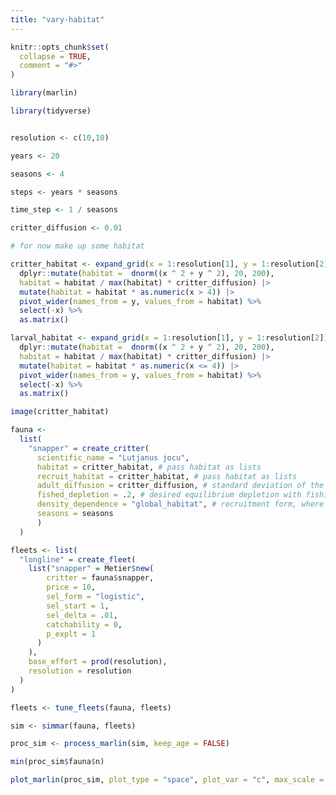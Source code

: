 ```yaml
---
title: "vary-habitat"
---
```


```r
knitr::opts_chunk$set(
  collapse = TRUE,
  comment = "#>"
)
```

```r
library(marlin)

library(tidyverse)


resolution <- c(10,10)

years <- 20

seasons <- 4

steps <- years * seasons

time_step <- 1 / seasons

critter_diffusion <- 0.01

# for now make up some habitat

critter_habitat <- expand_grid(x = 1:resolution[1], y = 1:resolution[2]) %>%
  dplyr::mutate(habitat =  dnorm((x ^ 2 + y ^ 2), 20, 200),
  habitat = habitat / max(habitat) * critter_diffusion) |> 
  mutate(habitat = habitat * as.numeric(x > 4)) |> 
  pivot_wider(names_from = y, values_from = habitat) %>% 
  select(-x) %>% 
  as.matrix()

larval_habitat <- expand_grid(x = 1:resolution[1], y = 1:resolution[2]) %>%
  dplyr::mutate(habitat =  dnorm((x ^ 2 + y ^ 2), 20, 200),
  habitat = habitat / max(habitat) * critter_diffusion) |> 
  mutate(habitat = habitat * as.numeric(x <= 4)) |> 
  pivot_wider(names_from = y, values_from = habitat) %>% 
  select(-x) %>% 
  as.matrix()

image(critter_habitat)

fauna <- 
  list(
    "snapper" = create_critter(
      scientific_name = "Lutjanus jocu",
      habitat = critter_habitat, # pass habitat as lists
      recruit_habitat = critter_habitat, # pass habitat as lists
      adult_diffusion = critter_diffusion, # standard deviation of the number of patches moved by adults
      fished_depletion = .2, # desired equilibrium depletion with fishing (1 = unfished, 0 = extinct),
      density_dependence = "global_habitat", # recruitment form, where 1 implies local recruitment
      seasons = seasons
      )
  )

fleets <- list(
  "longline" = create_fleet(
    list("snapper" = Metier$new(
        critter = fauna$snapper,
        price = 10,
        sel_form = "logistic",
        sel_start = 1,
        sel_delta = .01,
        catchability = 0,
        p_explt = 1
      )
    ),
    base_effort = prod(resolution),
    resolution = resolution
  )
)

fleets <- tune_fleets(fauna, fleets)

sim <- simmar(fauna, fleets)

proc_sim <- process_marlin(sim, keep_age = FALSE)

min(proc_sim$fauna$n)

plot_marlin(proc_sim, plot_type = "space", plot_var = "c", max_scale = FALSE)


```

